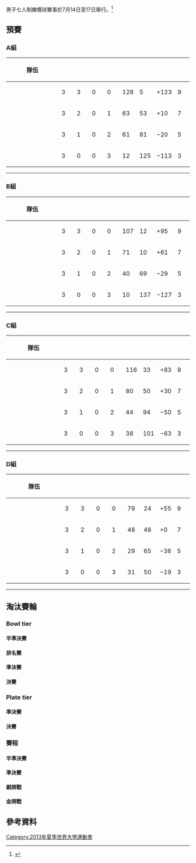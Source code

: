 {{main|2013年夏季世界大學運動會七人制橄欖球比賽}}
{{Infobox Universiade event
| event = 男子七人制橄欖球
| games = 2013 Summer
| image = [[File:Rugby_union_pictogram.svg|100px]]
| venues = Tulpar Stadium <br> Dinamo Stadium (training)
| dates = {{Start date|2013|7|14}} – {{Start date|2013|7|17}}
| competitors = 
| nations = 
| teams = 16
| governing_body = 
| win_value =
| gold = {{ru7|RUS}}
| goldNOC = 
| silver = {{ru7|FRA}}
| silverNOC = 
| bronze = {{ru7|GBR}}
| bronzeNOC = 
| prev = 
| next = 
}}

男子七人制橄欖球賽事於7月14日至17日舉行。<ref>{{cite web|url=http://kazan2013.ru:8080/uploads/technical_handbooks/en/Technical_Handbook_RU.pdf|title=2013 Summer Universiade – Rugby sevens – Technical handbook|publisher=kazan2013.ru|accessdate=27 June 2013}}{{dead link|date=2017年11月 |bot=InternetArchiveBot |fix-attempted=yes }}</ref> 


==預賽==
===A組===
{| class="wikitable" style="text-align:center; font-size:95%;"
!width=160|隊伍
!width=30|{{Tooltip|賽|Games played}}
!width=30|{{Tooltip|勝|Wins}}
!width=30|{{Tooltip|和|Draws}}
!width=30|{{Tooltip|敗|Losses}}
!width=30|{{Tooltip|得分|Points for}}
!width=30|{{Tooltip|失分|Points against}}
!width=30|{{Tooltip|分差|Point difference}}
!width=30|{{Tooltip|積分|Points}}
|-style="background:#ccffcc"
|align=left| {{ru7|RUS}} || 3 || 3 || 0 || 0 || 128 || 5 || +123 || 9
|-style="background:#ccffcc"
|align=left| {{ru7|POL}} || 3 || 2 || 0 || 1 || 63 || 53 || +10  || 7
|-
|align=left| {{ru7|CAN}} || 3 || 1 || 0 || 2 || 61 || 81 || −20  || 5
|-
|align=left| {{ru7|UKR}} || 3 || 0 || 0 || 3 || 12 || 125 || −113 || 3 
|}
{{rugbybox
| date= 2013年7月14日
| time= 10:28
| home= {{ru7-rt|RUS}}
| score= 45–0
| report= [http://kazan2013.ru/hide/en/-240/Root/ViewPdf/RUM400A01_C73_1.0.pdf Report]{{dead link|date=2017年11月 |bot=InternetArchiveBot |fix-attempted=yes }}
| away= {{ru7|CAN}}
| try1= 
| con1= 
| pen1= 
| drop1= 
| try2= 
| con2= 
| pen2= 
| drop2= 
| stadium= Tulpar Stadium
| referee= 
| penalties1= 
| penaltyscore= 
| penalties2= 
}}
{{rugbybox
| date= 2013年7月14日
| time= 10:50
| home= {{ru7-rt|POL}}
| score= 34–0
| report= [http://kazan2013.ru/hide/en/-240/Root/ViewPdf/RUM400A02_C73_1.0.pdf Report]{{dead link|date=2017年11月 |bot=InternetArchiveBot |fix-attempted=yes }}
| away= {{ru7|UKR}}
| try1= 
| con1= 
| pen1= 
| drop1= 
| try2= 
| con2= 
| pen2= 
| drop2= 
| stadium= Tulpar Stadium
| referee= 
| penalties1= 
| penaltyscore= 
| penalties2= 
}}
{{rugbybox
| date= 2013年7月14日
| time= 14:52
| home= {{ru7-rt|RUS}}
| score= 45–0
| report= [http://kazan2013.ru/hide/en/-240/Root/ViewPdf/RUM400A03_C73_1.0.pdf Report]{{dead link|date=2017年11月 |bot=InternetArchiveBot |fix-attempted=yes }}
| away= {{ru7|UKR}}
| try1= 
| con1= 
| pen1= 
| drop1= 
| try2= 
| con2= 
| pen2= 
| drop2= 
| stadium= Tulpar Stadium
| referee= 
| penalties1= 
| penaltyscore= 
| penalties2= 
}}
{{rugbybox
| date= 2013年7月14日
| time= 15:14
| home= {{ru7-rt|POL}}
| score= 24–15
| report= [http://kazan2013.ru/hide/en/-240/Root/ViewPdf/RUM400A04_C73_1.0.pdf Report]{{dead link|date=2017年11月 |bot=InternetArchiveBot |fix-attempted=yes }}
| away= {{ru7|CAN}}
| try1= 
| con1= 
| pen1= 
| drop1= 
| try2= 
| con2= 
| pen2= 
| drop2= 
| stadium= Tulpar Stadium
| referee= 
| penalties1= 
| penaltyscore= 
| penalties2= 
}}
----
{{rugbybox
| date= 2013年7月15日
| time= 11:28
| home= {{ru7-rt|CAN}}
| score= 46–12
| report= [http://kazan2013.ru/hide/en/-240/Root/ViewPdf/RUM400A05_C73_1.0.pdf Report]{{dead link|date=2017年11月 |bot=InternetArchiveBot |fix-attempted=yes }}
| away= {{ru7|UKR}}
| try1= 
| con1= 
| pen1= 
| drop1= 
| try2= 
| con2= 
| pen2= 
| drop2= 
| stadium= Tulpar Stadium
| referee= 
| penalties1= 
| penaltyscore= 
| penalties2= 
}}
{{rugbybox
| date= 2013年7月15日
| time= 14:24
| home= {{ru7-rt|RUS}}
| score= 38–5
| report= [http://kazan2013.ru/hide/en/-240/Root/ViewPdf/RUM400A05_C73_1.0.pdf Report]{{dead link|date=2017年11月 |bot=InternetArchiveBot |fix-attempted=yes }}
| away= {{ru7|POL}}
| try1= 
| con1= 
| pen1= 
| drop1= 
| try2= 
| con2= 
| pen2= 
| drop2= 
| stadium= Tulpar Stadium
| referee= 
| penalties1= 
| penaltyscore= 
| penalties2= 
}}

===B組===
{| class="wikitable" style="text-align:center; font-size:95%;"
!width=160|隊伍
!width=30|{{Tooltip|賽|Games played}}
!width=30|{{Tooltip|勝|Wins}}
!width=30|{{Tooltip|和|Draws}}
!width=30|{{Tooltip|敗|Losses}}
!width=30|{{Tooltip|得分|Points for}}
!width=30|{{Tooltip|失分|Points against}}
!width=30|{{Tooltip|分差|Point difference}}
!width=30|{{Tooltip|積分|Points}}
|-style="background:#ccffcc"
|align=left| {{ru7|GBR}} || 3 || 3 || 0 || 0 || 107 || 12 || +95 || 9
|-style="background:#ccffcc"
|align=left| {{ru7|BEL}} || 3 || 2 || 0 || 1 || 71 || 10 || +61 || 7
|-
|align=left| {{ru7|GEO}} || 3 || 1 || 0 || 2 || 40 || 69 || −29 || 5
|-
|align=left| {{ru7|MAS}} || 3 || 0 || 0 || 3 || 10 || 137 || −127 || 3
|}
{{rugbybox
| date= 2013年7月14日
| time= 11:12
| home= {{ru7-rt|GBR}}
| score= 59–5
| report= [http://kazan2013.ru/hide/en/-240/Root/ViewPdf/RUM400B01_C73_1.0.pdf Report]{{dead link|date=2017年11月 |bot=InternetArchiveBot |fix-attempted=yes }}
| away= {{ru7|MAS}}
| try1= 
| con1= 
| pen1= 
| drop1= 
| try2= 
| con2= 
| pen2= 
| drop2= 
| stadium= Tulpar Stadium
| referee= 
| penalties1= 
| penaltyscore= 
| penalties2= 
}}
{{rugbybox
| date= 2013年7月14日
| time= 11:34
| home= {{ru7-rt|BEL}}
| score= 26–0
| report= [http://kazan2013.ru/hide/en/-240/Root/ViewPdf/RUM400B02_C73_1.0.pdf Report]{{dead link|date=2017年11月 |bot=InternetArchiveBot |fix-attempted=yes }}
| away= {{ru7|GEO}}
| try1= 
| con1= 
| pen1= 
| drop1= 
| try2= 
| con2= 
| pen2= 
| drop2= 
| stadium= Tulpar Stadium
| referee= 
| penalties1= 
| penaltyscore= 
| penalties2= 
}}
{{rugbybox
| date= 2013年7月14日
| time= 15:36
| home= {{ru7-rt|GBR}}
| score= 38–0
| report= [http://kazan2013.ru/hide/en/-240/Root/ViewPdf/RUM400B03_C73_1.0.pdf Report]{{dead link|date=2017年11月 |bot=InternetArchiveBot |fix-attempted=yes }}
| away= {{ru7|GEO}}
| try1= 
| con1= 
| pen1= 
| drop1= 
| try2= 
| con2= 
| pen2= 
| drop2= 
| stadium= Tulpar Stadium
| referee= 
| penalties1= 
| penaltyscore= 
| penalties2= 
}}
{{rugbybox
| date= 2013年7月14日
| time= 15:58
| home= {{ru7-rt|BEL}}
| score= 38–0
| report= [http://kazan2013.ru/hide/en/-240/Root/ViewPdf/RUM400B04_C73_1.0.pdf Report]{{dead link|date=2017年11月 |bot=InternetArchiveBot |fix-attempted=yes }}
| away= {{ru7|MAS}}
| try1= 
| con1= 
| pen1= 
| drop1= 
| try2= 
| con2= 
| pen2= 
| drop2= 
| stadium= Tulpar Stadium
| referee= 
| penalties1= 
| penaltyscore= 
| penalties2= 
}}
----
{{rugbybox
| date= 2013年7月15日
| time= 11:50
| home= {{ru7-rt|MAS}}
| score= 5–40
| report= [http://kazan2013.ru/hide/en/-240/Root/ViewPdf/RUM400B05_C73_1.0.pdf Report]{{dead link|date=2017年11月 |bot=InternetArchiveBot |fix-attempted=yes }}
| away= {{ru7|GEO}}
| try1= 
| con1= 
| pen1= 
| drop1= 
| try2= 
| con2= 
| pen2= 
| drop2= 
| stadium= Tulpar Stadium
| referee= 
| penalties1= 
| penaltyscore= 
| penalties2= 
}}
{{rugbybox
| date= 2013年7月15日
| time= 14:46
| home= {{ru7-rt|GBR}}
| score= 10–7
| report= [http://kazan2013.ru/hide/en/-240/Root/ViewPdf/RUM400B06_C73_1.0.pdf Report]{{dead link|date=2017年11月 |bot=InternetArchiveBot |fix-attempted=yes }}
| away= {{ru7|BEL}}
| try1= 
| con1= 
| pen1= 
| drop1= 
| try2= 
| con2= 
| pen2= 
| drop2= 
| stadium= Tulpar Stadium
| referee= 
| penalties1= 
| penaltyscore= 
| penalties2= 
}}

===C組===
{| class="wikitable" style="text-align:center; font-size:95%;"
!width=160|隊伍
!width=30|{{Tooltip|賽|Games played}}
!width=30|{{Tooltip|勝|Wins}}
!width=30|{{Tooltip|和|Draws}}
!width=30|{{Tooltip|敗|Losses}}
!width=30|{{Tooltip|得分|Points for}}
!width=30|{{Tooltip|失分|Points against}}
!width=30|{{Tooltip|分差|Point difference}}
!width=30|{{Tooltip|積分|Points}}
|-style="background:#ccffcc"
|align=left| {{ru7|RSA}} || 3 || 3 || 0 || 0 || 116 || 33 || +83 || 9
|-style="background:#ccffcc"
|align=left| {{ru7|JPN}} || 3 || 2 || 0 || 1 || 80 || 50 || +30 || 7
|-
|align=left| {{ru7|LAT}} || 3 || 1 || 0 || 2 || 44 || 94 || −50 || 5
|-
|align=left| {{ru7|NAM}} || 3 || 0 || 0 || 3 || 38 || 101 || −63 || 3
|}
{{rugbybox
| date= 2013年7月14日
| time= 11:56
| home= {{ru7-rt|RSA}}
| score= 41–12
| report= [http://kazan2013.ru/hide/en/-240/Root/ViewPdf/RUM400C01_C73_1.0.pdf Report]{{dead link|date=2017年11月 |bot=InternetArchiveBot |fix-attempted=yes }}
| away= {{ru7|NAM}}
| try1= 
| con1= 
| pen1= 
| drop1= 
| try2= 
| con2= 
| pen2= 
| drop2= 
| stadium= Tulpar Stadium
| referee= 
| penalties1= 
| penaltyscore= 
| penalties2= 
}}
{{rugbybox
| date= 2013年7月14日
| time= 12:18
| home= {{ru7-rt|JPN}}
| score= 28–15
| report= [http://kazan2013.ru/hide/en/-240/Root/ViewPdf/RUM400C02_C73_1.0.pdf Report]{{dead link|date=2017年11月 |bot=InternetArchiveBot |fix-attempted=yes }}
| away= {{ru7|LAT}}
| try1= 
| con1= 
| pen1= 
| drop1= 
| try2= 
| con2= 
| pen2= 
| drop2= 
| stadium= Tulpar Stadium
| referee= 
| penalties1= 
| penaltyscore= 
| penalties2= 
}}
{{rugbybox
| date= 2013年7月14日
| time= 17:48
| home= {{ru7-rt|RSA}}
| score= 47–7
| report= [http://kazan2013.ru/hide/en/-240/Root/ViewPdf/RUM400C03_C73_1.0.pdf Report]{{dead link|date=2017年11月 |bot=InternetArchiveBot |fix-attempted=yes }}
| away= {{ru7|LAT}}
| try1= 
| con1= 
| pen1= 
| drop1= 
| try2= 
| con2= 
| pen2= 
| drop2= 
| stadium= Tulpar Stadium
| referee= 
| penalties1= 
| penaltyscore= 
| penalties2= 
}}
{{rugbybox
| date= 2013年7月14日
| time= 18:10
| home= {{ru7-rt|JPN}}
| score= 38–7
| report= [http://kazan2013.ru/hide/en/-240/Root/ViewPdf/RUM400C04_C73_1.0.pdf Report]{{dead link|date=2017年11月 |bot=InternetArchiveBot |fix-attempted=yes }}
| away= {{ru7|NAM}}
| try1= 
| con1= 
| pen1= 
| drop1= 
| try2= 
| con2= 
| pen2= 
| drop2= 
| stadium= Tulpar Stadium
| referee= 
| penalties1= 
| penaltyscore= 
| penalties2= 
}}
----
{{rugbybox
| date= 2013年7月15日
| time= 12:12
| home= {{ru7-rt|NAM}}
| score= 19–22
| report= [http://kazan2013.ru/hide/en/-240/Root/ViewPdf/RUM400C05_C73_1.0.pdf Report]{{dead link|date=2017年11月 |bot=InternetArchiveBot |fix-attempted=yes }}
| away= {{ru7|LAT}}
| try1= 
| con1= 
| pen1= 
| drop1= 
| try2= 
| con2= 
| pen2= 
| drop2= 
| stadium= Tulpar Stadium
| referee= 
| penalties1= 
| penaltyscore= 
| penalties2= 
}}
{{rugbybox
| date= 2013年7月15日
| time= 15:08
| home= {{ru7-rt|RSA}}
| score= 28–14
| report= [http://kazan2013.ru/hide/en/-240/Root/ViewPdf/RUM400C06_C73_1.0.pdf Report]{{dead link|date=2017年11月 |bot=InternetArchiveBot |fix-attempted=yes }}
| away= {{ru7|JPN}}
| try1= 
| con1= 
| pen1= 
| drop1= 
| try2= 
| con2= 
| pen2= 
| drop2= 
| stadium= Tulpar Stadium
| referee= 
| penalties1= 
| penaltyscore= 
| penalties2= 
}}

===D組===
{| class="wikitable" style="text-align:center; font-size:95%;"
!width=160|隊伍
!width=30|{{Tooltip|賽|Games played}}
!width=30|{{Tooltip|勝|Wins}}
!width=30|{{Tooltip|和|Draws}}
!width=30|{{Tooltip|敗|Losses}}
!width=30|{{Tooltip|得分|Points for}}
!width=30|{{Tooltip|失分|Points against}}
!width=30|{{Tooltip|分差|Point difference}}
!width=30|{{Tooltip|積分|Points}}
|-style="background:#ccffcc"
|align=left| {{ru7|FRA}} || 3 || 3 || 0 || 0 || 79 || 24 || +55 || 9
|-style="background:#ccffcc"
|align=left| {{ru7|ITA}} || 3 || 2 || 0 || 1 || 48 || 48 || +0 || 7
|-
|align=left| {{ru7|BRA}} || 3 || 1 || 0 || 2 || 29 || 65 || −36 || 5
|-
|align=left| {{ru7|ROU}} || 3 || 0 || 0 || 3 || 31 || 50 || −19 || 3
|}
{{rugbybox
| date= 2013年7月14日
| time= 12:40
| home= {{ru7-rt|FRA}}
| score= 24–12
| report= [http://kazan2013.ru/hide/en/-240/Root/ViewPdf/RUM400D01_C73_1.0.pdf Report]{{dead link|date=2017年11月 |bot=InternetArchiveBot |fix-attempted=yes }}
| away= {{ru7|ITA}}
| try1= 
| con1= 
| pen1= 
| drop1= 
| try2= 
| con2= 
| pen2= 
| drop2= 
| stadium= Tulpar Stadium
| referee= 
| penalties1= 
| penaltyscore= 
| penalties2= 
}}
{{rugbybox
| date= 2013年7月14日
| time= 13:02
| home= {{ru7-rt|ROU}}
| score= 7–17
| report= [http://kazan2013.ru/hide/en/-240/Root/ViewPdf/RUM400D02_C73_1.0.pdf Report]{{dead link|date=2017年11月 |bot=InternetArchiveBot |fix-attempted=yes }}
| away= {{ru7|BRA}}
| try1= 
| con1= 
| pen1= 
| drop1= 
| try2= 
| con2= 
| pen2= 
| drop2= 
| stadium= Tulpar Stadium
| referee= 
| penalties1= 
| penaltyscore= 
| penalties2= 
}}
{{rugbybox
| date= 2013年7月14日
| time= 18:32
| home= {{ru7-rt|FRA}}
| score= 36–0
| report= [http://kazan2013.ru/hide/en/-240/Root/ViewPdf/RUM400D03_C73_1.0.pdf Report]{{dead link|date=2017年11月 |bot=InternetArchiveBot |fix-attempted=yes }}
| away= {{ru7|BRA}}
| try1= 
| con1= 
| pen1= 
| drop1= 
| try2= 
| con2= 
| pen2= 
| drop2= 
| stadium= Tulpar Stadium
| referee= 
| penalties1= 
| penaltyscore= 
| penalties2= 
}}
{{rugbybox
| date= 2013年7月14日
| time= 18:54
| home= {{ru7-rt|ROU}}
| score= 12–14
| report= [http://kazan2013.ru/hide/en/-240/Root/ViewPdf/RUM400D04_C73_1.0.pdf Report]{{dead link|date=2017年11月 |bot=InternetArchiveBot |fix-attempted=yes }}
| away= {{ru7|ITA}}
| try1= 
| con1= 
| pen1= 
| drop1= 
| try2= 
| con2= 
| pen2= 
| drop2= 
| stadium= Tulpar Stadium
| referee= 
| penalties1= 
| penaltyscore= 
| penalties2= 
}}
----
{{rugbybox
| date= 2013年7月15日
| time= 12:34
| home= {{ru7-rt|ITA}}
| score= 22–12
| report= [http://kazan2013.ru/hide/en/-240/Root/ViewPdf/RUM400D05_C73_1.0.pdf Report]{{dead link|date=2017年11月 |bot=InternetArchiveBot |fix-attempted=yes }}
| away= {{ru7|BRA}}
| try1= 
| con1= 
| pen1= 
| drop1= 
| try2= 
| con2= 
| pen2= 
| drop2= 
| stadium= Tulpar Stadium
| referee= 
| penalties1= 
| penaltyscore= 
| penalties2= 
}}
{{rugbybox
| date= 2013年7月15日
| time= 15:30
| home= {{ru7-rt|FRA}}
| score= 19–12
| report= [http://kazan2013.ru/hide/en/-240/Root/ViewPdf/RUM400D06_C73_1.0.pdf Report]{{dead link|date=2017年11月 |bot=InternetArchiveBot |fix-attempted=yes }}
| away= {{ru7|ROU}}
| try1= 
| con1= 
| pen1= 
| drop1= 
| try2= 
| con2= 
| pen2= 
| drop2= 
| stadium= Tulpar Stadium
| referee= 
| penalties1= 
| penaltyscore= 
| penalties2= 
}}

==淘汰賽輪==


===Bowl tier===
{{8TeamBracket
| RD1= Quarterfinals
| RD2= Semifinals
| RD3= Final

| RD1-seed1= A3
| RD1-team1='''{{ru7|CAN}}''' 
| RD1-score1='''17''' 
| RD1-seed2= D4
| RD1-team2={{ru7|ROM}} 
| RD1-score2= 14
| RD1-seed3= C3
| RD1-team3='''{{ru7|LAT}}''' 
| RD1-score3='''15'''
| RD1-seed4= B4
| RD1-team4={{ru7|MAS}} 
| RD1-score4=12 
| RD1-seed5= D3
| RD1-team5='''{{ru7|BRA}}'''
| RD1-score5='''17'''
| RD1-seed6= A4
| RD1-team6={{ru7|UKR}}       
| RD1-score6=0 
| RD1-seed7= B3
| RD1-team7='''{{ru7|GEO}}''' 
| RD1-score7='''40'''
| RD1-seed8= C4
| RD1-team8={{ru7|NAM}} 
| RD1-score8=7 

| RD2-seed1= A3 
| RD2-team1='''{{ru7|CAN}}''' 
| RD2-score1='''19''' 
| RD2-seed2= C3 
| RD2-team2={{ru7|LAT}}  
| RD2-score2= 0 
| RD2-seed3= D3 
| RD2-team3={{ru7|BRA}}  
| RD2-score3= 12
| RD2-seed4= B3 
| RD2-team4='''{{ru7|GEO}}'''   
| RD2-score4='''22''' 

| RD3-seed1= A3 
| RD3-team1= {{ru7|CAN}}
| RD3-score1= 12
| RD3-seed2= B3
| RD3-team2= ''' {{ru7|GEO}}''' 
| RD3-score2= '''26'''  
}}

====半準決賽====
{{rugbybox
| date= 2013年7月15日
| time= 19:00
| home= {{ru7-rt|CAN}}
| score=17–14 
| report= [http://universiade2013.sportresult.com/eurosport/en/-240/Root/ViewPdf/RUM400305_C73_1.0.pdf Report]
| away= {{ru7|ROU}}
| try1= 
| con1= 
| pen1= 
| drop1= 
| try2= 
| con2= 
| pen2= 
| drop2= 
| stadium= Tulpar Stadium
| referee= 
| penalties1= 
| penaltyscore= 
| penalties2= 
}}
{{rugbybox
| date= 2013年7月15日
| time= 19:22
| home= {{ru7-rt|LAT}}
| score=15–12 
| report= [http://universiade2013.sportresult.com/eurosport/en/-240/Root/ViewPdf/RUM400306_C73_1.0.pdf Report]
| away= {{ru7|MAS}}
| try1= 
| con1= 
| pen1= 
| drop1= 
| try2= 
| con2= 
| pen2= 
| drop2= 
| stadium= Tulpar Stadium
| referee= 
| penalties1= 
| penaltyscore= 
| penalties2= 
}}
{{rugbybox
| date= 2013年7月15日
| time= 19:44
| home= {{ru7-rt|BRA}}
| score=17–0
| report= [http://universiade2013.sportresult.com/eurosport/en/-240/Root/ViewPdf/RUM400307_C73_1.0.pdf Report]
| away= {{ru7|UKR}}
| try1= 
| con1= 
| pen1= 
| drop1= 
| try2= 
| con2= 
| pen2= 
| drop2= 
| stadium= Tulpar Stadium
| referee= 
| penalties1= 
| penaltyscore= 
| penalties2= 
}}
{{rugbybox
| date= 2013年7月15日
| time= 20:06
| home= {{ru7-rt|GEO}}
| score=40–7 
| report= [http://universiade2013.sportresult.com/eurosport/en/-240/Root/ViewPdf/RUM400308_C73_1.1.pdf Report]
| away= {{ru7|NAM}}
| try1= 
| con1= 
| pen1= 
| drop1= 
| try2= 
| con2= 
| pen2= 
| drop2= 
| stadium= Tulpar Stadium
| referee= 
| penalties1= 
| penaltyscore= 
| penalties2= 
}}

====排名賽====
{{rugbybox
| date= 2013年7月16日
| time= 15:06
| home={{ru7-rt|ROM}}  
| score= 24–7
| report= [http://universiade2013.sportresult.com/eurosport/en/-240/Root/ViewPdf/RUM400207_C73_1.0.pdf Report]
| away={{ru7|MAS}}  
| try1= 
| con1= 
| pen1= 
| drop1= 
| try2= 
| con2= 
| pen2= 
| drop2= 
| stadium= Tulpar Stadium
| referee= 
| penalties1= 
| penaltyscore= 
| penalties2= 
}}
{{rugbybox
| date= 2013年7月16日
| time= 15:28
| home={{ru7-rt|UKR}}  
| score= 19-45
| report= [http://universiade2013.sportresult.com/eurosport/en/-240/Root/ViewPdf/RUM400208_C73_1.0.pdf Report]
| away={{ru7|NAM}}   
| try1= 
| con1= 
| pen1= 
| drop1= 
| try2= 
| con2= 
| pen2= 
| drop2= 
| stadium= Tulpar Stadium
| referee= 
| penalties1= 
| penaltyscore= 
| penalties2= 
}}

====準決賽====
{{rugbybox
| date= 2013年7月16日
| time= 15:50
| home={{ru7-rt|CAN}}   
| score= 19–0
| report= [http://universiade2013.sportresult.com/eurosport/en/-240/Root/ViewPdf/RUM400205_C73_1.0.pdf Report]
| away={{ru7|LAT}}   
| try1= 
| con1= 
| pen1= 
| drop1= 
| try2= 
| con2= 
| pen2= 
| drop2= 
| stadium= Tulpar Stadium
| referee= 
| penalties1= 
| penaltyscore= 
| penalties2= 
}}
{{rugbybox
| date= 2013年7月16日
| time= 16:12
| home= {{ru7-rt|BRA}}  
| score= 12–22
| report= [http://universiade2013.sportresult.com/eurosport/en/-240/Root/ViewPdf/RUM400206_C73_1.0.pdf Report]
| away= {{ru7|GEO}}   
| try1= 
| con1= 
| pen1= 
| drop1= 
| try2= 
| con2= 
| pen2= 
| drop2= 
| stadium= Tulpar Stadium
| referee= 
| penalties1= 
| penaltyscore= 
| penalties2= 
}}

====決賽====
{{rugbybox
| date= 2013年7月17日
| time= 10:25
| home= {{ru7-rt|CAN}} 
| score= 12-26
| report= 
| away= {{ru7|GEO}}
| try1= 
| con1= 
| pen1= 
| drop1= 
| try2= 
| con2= 
| pen2= 
| drop2= 
| stadium= Tulpar Stadium
| referee= 
| penalties1= 
| penaltyscore= 
| penalties2= 
}}

===Plate tier===
{{4TeamBracket
| RD1= Semifinals
| RD2= Final
| team-width= 140px

| RD1-seed1= D2
| RD1-team1= {{ru7|ITA}}
| RD1-score1= 10
| RD1-seed2= B2
| RD1-team2= '''{{ru7|BEL}}'''
| RD1-score2='''12''' 
| RD1-seed3= A2
| RD1-team3= {{ru7|POL}}
| RD1-score3= 7
| RD1-seed4= C2
| RD1-team4= '''{{ru7|JPN}}'''
| RD1-score4='''33''' 

| RD2-seed1= B2
| RD2-team1= ''' {{ru7|BEL}}''' 
| RD2-score1='''19 ''' 
| RD2-seed2= C2
| RD2-team2= {{ru7|JPN}}
| RD2-score2= 10
}}

====準決賽====
{{rugbybox
| date= 2013年7月16日
| time= 16:34
| home= {{ru7-rt|ITA}}
| score= 10–12
| report= [http://universiade2013.sportresult.com/eurosport/en/-240/Root/ViewPdf/RUM400203_C73_1.0.pdf Report]
| away= {{ru7|BEL}}
| try1= 
| con1= 
| pen1= 
| drop1= 
| try2= 
| con2= 
| pen2= 
| drop2= 
| stadium= Tulpar Stadium
| referee= 
| penalties1= 
| penaltyscore= 
| penalties2= 
}}
{{rugbybox
| date= 2013年7月16日
| time= 16:56
| home= {{ru7-rt|POL}}
| score= 7–33
| report= [http://universiade2013.sportresult.com/eurosport/en/-240/Root/ViewPdf/RUM400204_C73_1.0.pdf Report]
| away= {{ru7|JPN}} 
| try1= 
| con1= 
| pen1= 
| drop1= 
| try2= 
| con2= 
| pen2= 
| drop2= 
| stadium= Tulpar Stadium
| referee= 
| penalties1= 
| penaltyscore= 
| penalties2= 
}}

====決賽====
{{rugbybox
| date= 2013年7月17日
| time= 11:15
| home= {{ru7-rt|BEL}}
| score= 19-10
| report= 
| away= {{ru7|JPN}}
| try1= 
| con1= 
| pen1= 
| drop1= 
| try2= 
| con2= 
| pen2= 
| drop2= 
| stadium= Tulpar Stadium
| referee= 
| penalties1= 
| penaltyscore= 
| penalties2= 
}}

===賽程===
{{8TeamBracket-with third
| RD1= 半準決賽
| RD2= 準決賽
| RD3= 金牌戰
| Consol= 銅牌戰

| RD1-seed1= A1
| RD1-team1='''{{ru7|RUS}}'''
| RD1-score1= '''39'''
| RD1-seed2= D2
| RD1-team2={{ru7|ITA}} 
| RD1-score2= 0
| RD1-seed3= C1
| RD1-team3='''{{ru7|RSA}} '''
| RD1-score3= '''26'''
| RD1-seed4= B2
| RD1-team4={{ru7|BEL}} 
| RD1-score4= 12 
| RD1-seed5= D1
| RD1-team5='''{{ru7|FRA}} '''
| RD1-score5='''24'''
| RD1-seed6= A2
| RD1-team6={{ru7|POL}}       
| RD1-score6= 5
| RD1-seed7= B1
| RD1-team7='''{{ru7|GBR}}''' 
| RD1-score7= '''31'''
| RD1-seed8= C2
| RD1-team8={{ru7|JPN}} 
| RD1-score8= 5

| RD2-seed1= A1
| RD2-team1='''{{ru7|RUS}}'''
| RD2-score1='''17'''
| RD2-seed2= C1
| RD2-team2={{ru7|RSA}}
| RD2-score2= 14
| RD2-seed3= D1
| RD2-team3='''{{ru7|FRA}}'''  
| RD2-score3='''33''' 
| RD2-seed4= B1
| RD2-team4={{ru7|GBR}}
| RD2-score4= 12

| RD3-seed1= A1
| RD3-team1= '''{{ru7|RUS}}'''
| RD3-score1= '''29'''
| RD3-seed2= D1
| RD3-team2= {{ru7|FRA}}
| RD3-score2= 19

| RD3-seed3= C1 
| RD3-team3= {{ru7|RSA}}
| RD3-score3= 14
| RD3-seed4= B1
| RD3-team4= '''{{ru7|GBR}}'''
| RD3-score4= '''31'''
}}

====半準決賽====
{{rugbybox
| date= 2013年7月16日
| time= 11:28
| home= {{ru7-rt|RUS}}
| score= 39–0
| report= [http://kazan2013.ru/hide/en/-240/Root/ViewPdf/RUM400301_C73_1.0.pdf Report]{{dead link|date=2017年11月 |bot=InternetArchiveBot |fix-attempted=yes }}
| away= {{ru7|ITA}}
| try1= 
| con1= 
| pen1= 
| drop1= 
| try2= 
| con2= 
| pen2= 
| drop2= 
| stadium= Tulpar Stadium
| referee= 
| penalties1= 
| penaltyscore= 
| penalties2= 
}}
{{rugbybox
| date= 2013年7月16日
| time= 11:50
| home= {{ru7-rt|RSA}}
| score= 26–12
| report= [http://kazan2013.ru/hide/en/-240/Root/ViewPdf/RUM400302_C73_1.0.pdf Report]{{dead link|date=2017年11月 |bot=InternetArchiveBot |fix-attempted=yes }}
| away= {{ru7|BEL}} 
| try1= 
| con1= 
| pen1= 
| drop1= 
| try2= 
| con2= 
| pen2= 
| drop2= 
| stadium= Tulpar Stadium
| referee= 
| penalties1= 
| penaltyscore= 
| penalties2= 
}}
{{rugbybox
| date= 2013年7月16日
| time= 12:12
| home= {{ru7-rt|FRA}}
| score= 24–5
| report= [http://kazan2013.ru/hide/en/-240/Root/ViewPdf/RUM400303_C73_1.0.pdf Report]{{dead link|date=2017年11月 |bot=InternetArchiveBot |fix-attempted=yes }}
| away= {{ru7|POL}}
| try1= 
| con1= 
| pen1= 
| drop1= 
| try2= 
| con2= 
| pen2= 
| drop2= 
| stadium= Tulpar Stadium
| referee= 
| penalties1= 
| penaltyscore= 
| penalties2= 
}}
{{rugbybox
| date= 2013年7月16日
| time= 12:34
| home= {{ru7-rt|GBR}}
| score= 31–5
| report= [http://kazan2013.ru/hide/en/-240/Root/ViewPdf/RUM400304_C73_1.0.pdf Report]{{dead link|date=2017年11月 |bot=InternetArchiveBot |fix-attempted=yes }}
| away= {{ru7|JPN}}
| try1= 
| con1= 
| pen1= 
| drop1= 
| try2= 
| con2= 
| pen2= 
| drop2= 
| stadium= Tulpar Stadium
| referee= 
| penalties1= 
| penaltyscore= 
| penalties2= 
}}

====準決賽====
{{rugbybox
| date= 2013年7月16日
| time= 17:18
| home= {{ru7-rt|RUS}}
| score= 17–14
| report= [http://universiade2013.sportresult.com/eurosport/en/-240/Root/ViewPdf/RUM400201_C73_1.0.pdf Report]
| away= {{ru7|RSA}}
| try1= 
| con1= 
| pen1= 
| drop1= 
| try2= 
| con2= 
| pen2= 
| drop2= 
| stadium= Tulpar Stadium
| referee= 
| penalties1= 
| penaltyscore= 
| penalties2= 
}}
{{rugbybox
| date= 2013年7月16日
| time= 17:30
| home= {{ru7-rt|FRA}}
| score= 33–12
| report= [http://universiade2013.sportresult.com/eurosport/en/-240/Root/ViewPdf/RUM400202_C73_1.0.pdf Report]
| away= {{ru7|GBR}}
| try1= 
| con1= 
| pen1= 
| drop1= 
| try2= 
| con2= 
| pen2= 
| drop2= 
| stadium= Tulpar Stadium
| referee= 
| penalties1= 
| penaltyscore= 
| penalties2= 
}}

====銅牌戰====
{{rugbybox
| date= 2013年7月17日
| time= 12:05
| home= {{ru7-rt|RSA}}
| score= 14-31
| report= 
| away= {{ru7|GBR}}
| try1= 
| con1= 
| pen1= 
| drop1= 
| try2= 
| con2= 
| pen2= 
| drop2= 
| stadium= Tulpar Stadium
| referee= 
| penalties1= 
| penaltyscore= 
| penalties2= 
}}

====金牌戰====
{{rugbybox
| bg=#ffffd0
| date= 2013年7月17日
| time= 12:55
| home= {{ru7-rt|RUS}}
| score= 29-19
| report= 
| away= {{ru7|FRA}}
| try1= 
| con1= 
| pen1= 
| drop1= 
| try2= 
| con2= 
| pen2= 
| drop2= 
| stadium= Tulpar Stadium
| referee= 
| penalties1= 
| penaltyscore= 
| penalties2= 
}}

==參考資料==
{{reflist}}

{{2013年夏季世界大學運動會比賽項目}}

[[Category:2013年夏季世界大學運動會|Category:2013年夏季世界大學運動會]]